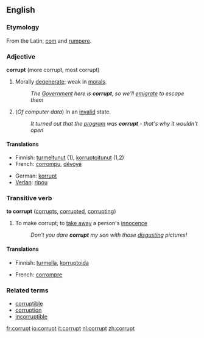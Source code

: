 == English ==
=== Etymology ===
From the Latin, [[com]] and [[rumpere]].

=== Adjective ===
'''corrupt''' (more corrupt, most corrupt)
# Morally [[degenerate]]; weak in [[morals]].
#: ''The [[Government]] here is '''corrupt''', so we'll [[emigrate]] to escape them''
# (''Of computer data'') In an [[invalid]] state.
#: ''It turned out that the [[program]] was '''corrupt''' - that's why it wouldn't open''

==== Translations ====
{{top}}
*Finnish: [[turmeltunut]] (1), [[korruptoitunut]] (1,2)
*French: [[corrompu]], [[dévoyé]]
{{mid}}
*German: [[korrupt]]
*[[Verlan]]: [[ripou]]
{{bottom}}

===Transitive verb===
'''to corrupt''' ([[corrupts]], [[corrupted]], [[corrupting]])
#To make corrupt; to [[take away]] a person's [[innocence]]
#: ''Don't you dare '''corrupt''' my son with those [[disgusting]] pictures!''

==== Translations ====
{{top}}
*Finnish: [[turmella]], [[korruptoida]]
{{mid}}
*French: [[corrompre]]
{{bottom}}

=== Related terms ===
*[[corruptible]]
*[[corruption]]
*[[incorruptible]]


[[fr:corrupt]]
[[io:corrupt]]
[[it:corrupt]]
[[nl:corrupt]]
[[zh:corrupt]]